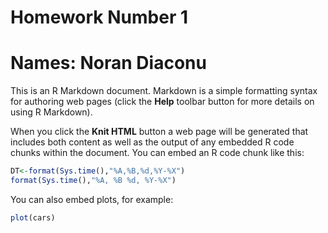 # Homework Number 1
# Names: Noran Diaconu


This is an R Markdown document. Markdown is a simple formatting syntax for authoring web pages (click the **Help** toolbar button for more details on using R Markdown).

When you click the **Knit HTML** button a web page will be generated that includes both content as well as the output of any embedded R code chunks within the document. You can embed an R code chunk like this:

```r
DT<-format(Sys.time(),"%A,%B,%d,%Y-%X")
format(Sys.time(),"%A, %B %d, %Y-%X")
```

You can also embed plots, for example:

```r
plot(cars)
```

